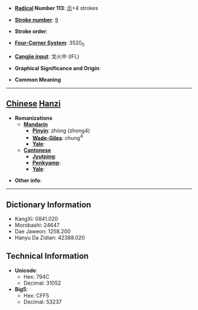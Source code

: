 * '''[[Wiktionary:Chinese radical index| Radical]] Number 113''': [[Wiktionary:Chinese radical index 示|示]]+4 strokes

* '''[[Wiktionary:Chinese total strokes index|Stroke number]]''': [[Wiktionary:Chinese total strokes index 9|9]]

* '''Stroke order''': 

* '''[[Wiktionary:Chinese four corner index|Four-Corner System]]''': 3520<sub>0</sub>

* '''[[Wiktionary:Chinese Cangjie index|Cangjie input]]''': 戈火中 (IFL)

* '''Graphical Significance and Origin''': 

* '''Common Meaning'''

----

== [[Chinese]] [[Hanzi]] ==

* '''Romanizations'''
** '''[[Mandarin]]'''
*** '''[[Pinyin]]''': zhòng (zhong4)
*** '''[[Wade-Giles]]''': chung<sup>4</sup>
*** '''[[Yale]]''': 
** '''[[Cantonese]]'''
*** '''[[Jyutping]]''':
*** '''[[Penkyamp]]''': 
*** '''[[Yale]]''': 

* '''Other info''': 

----

== Dictionary Information ==

* KangXi: 0841.020
* Morobashi: 24647
* Dae Jaweon: 1258.200
* Hanyu Da Zidian: 42388.020

== Technical Information ==

* '''Unicode''':
** Hex: 794C
** Decimal: 31052
* '''Big5''':
** Hex: CFF5
** Decimal: 53237